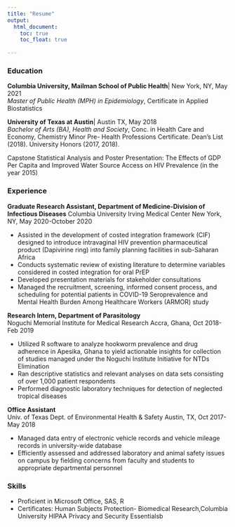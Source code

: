 ```yaml
---
title: "Resume"
output: 
  html_document:
    toc: true
    toc_float: true
    
---
```



### Education

**Columbia University, Mailman School of Public Health**| New York, NY, May 2021       
*Master of Public Health (MPH) in Epidemiology*, Certificate in Applied Biostatistics 


**University of Texas at Austin**| Austin TX, May 2018                                  
*Bachelor of Arts (BA), Health and Society*, Conc. in Health Care and Economy, Chemistry Minor 
Pre- Health Professions Certificate. Dean’s List (2018). University Honors (2017, 2018).

Capstone Statistical Analysis and Poster Presentation: The Effects of GDP Per Capita and Improved Water Source Access on HIV Prevalence (in the year 2015)

### Experience
**Graduate Research Assistant, Department of Medicine-Division of Infectious Diseases**
Columbia University Irving Medical Center New York, NY, May 2020-October 2020   

* Assisted in the development of costed integration framework (CIF) designed to introduce intravaginal HIV prevention
pharmaceutical product (Dapivirine ring) into family planning facilities in sub-Saharan Africa
* Conducts systematic review of existing literature to determine variables considered in costed integration for oral PrEP
* Developed presentation materials for stakeholder consultations
* Managed the recruitment, screening, informed consent process, and scheduling for potential patients in COVID-19
Seroprevalence and Mental Health Burden Among Healthcare Workers (ARMOR) study


**Research Intern, Department of Parasitology**                                       
Noguchi Memorial Institute for Medical Research Accra, Ghana, Oct 2018-Feb 2019 

* Utilized R software to analyze hookworm prevalence and drug adherence in Apesika, Ghana to yield actionable
insights for collection of studies managed under the Noguchi Institute Initiative for NTDs Elimination
* Ran descriptive statistics and relevant analyses on data sets consisting of over 1,000 patient respondents
*  Performed diagnostic laboratory techniques for detection of neglected tropical diseases

**Office Assistant**                                                                  
Univ. of Texas Dept. of Environmental Health & Safety Austin, TX, Oct 2017-May 2018 

* Managed data entry of electronic vehicle records and vehicle mileage records in university-wide database
* Efficiently assessed and addressed laboratory and animal safety issues on campus by fielding concerns from faculty
and students to appropriate departmental personnel


### Skills

* Proficient in Microsoft Office, SAS, R
* Certificates: Human Subjects Protection- Biomedical Research,Columbia University HIPAA Privacy and Security Essentialsb
